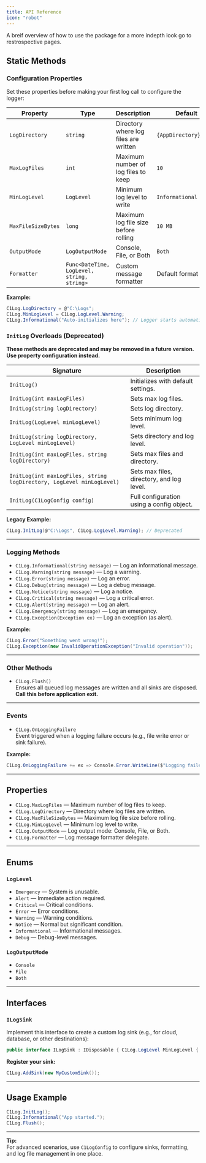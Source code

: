 ```yaml
---
title: API Reference
icon: "robot"
---
```

A breif overview of how to use the package for a more indepth look go to restrospective pages.

## Static Methods

### Configuration Properties

Set these properties before making your first log call to configure the logger:

| Property | Type | Description | Default |
|----------|------|-------------|---------|
| `LogDirectory` | `string` | Directory where log files are written | `{AppDirectory}\Logs` |
| `MaxLogFiles` | `int` | Maximum number of log files to keep | `10` |
| `MinLogLevel` | `LogLevel` | Minimum log level to write | `Informational` |
| `MaxFileSizeBytes` | `long` | Maximum log file size before rolling | `10 MB` |
| `OutputMode` | `LogOutputMode` | Console, File, or Both | `Both` |
| `Formatter` | `Func<DateTime, LogLevel, string, string>` | Custom message formatter | Default format |

**Example:**
```csharp
C1Log.LogDirectory = @"C:\Logs";
C1Log.MinLogLevel = C1Log.LogLevel.Warning;
C1Log.Informational("Auto-initializes here"); // Logger starts automatically
```

### `InitLog` Overloads (Deprecated)

<Warning>**These methods are deprecated and may be removed in a future version. Use property configuration instead.**</Warning>

| Signature                                                      | Description                                         |
|--------------------------------------------------------------- |-----------------------------------------------------|
| `InitLog()`                                                    | Initializes with default settings.                  |
| `InitLog(int maxLogFiles)`                                     | Sets max log files.                                 |
| `InitLog(string logDirectory)`                                 | Sets log directory.                                 |
| `InitLog(LogLevel minLogLevel)`                                | Sets minimum log level.                             |
| `InitLog(string logDirectory, LogLevel minLogLevel)`           | Sets directory and log level.                       |
| `InitLog(int maxLogFiles, string logDirectory)`                | Sets max files and directory.                       |
| `InitLog(int maxLogFiles, string logDirectory, LogLevel minLogLevel)` | Sets max files, directory, and log level.           |
| `InitLog(C1LogConfig config)`                                  | Full configuration using a config object.           |

**Legacy Example:**
```csharp
C1Log.InitLog(@"C:\Logs", C1Log.LogLevel.Warning); // Deprecated
```


---

### Logging Methods

- `C1Log.Informational(string message)` — Log an informational message.
- `C1Log.Warning(string message)` — Log a warning.
- `C1Log.Error(string message)` — Log an error.
- `C1Log.Debug(string message)` — Log a debug message.
- `C1Log.Notice(string message)` — Log a notice.
- `C1Log.Critical(string message)` — Log a critical error.
- `C1Log.Alert(string message)` — Log an alert.
- `C1Log.Emergency(string message)` — Log an emergency.
- `C1Log.Exception(Exception ex)` — Log an exception (as alert).

**Example:**
```csharp 
C1Log.Error("Something went wrong!"); 
C1Log.Exception(new InvalidOperationException("Invalid operation"));
```


---

### Other Methods

- `C1Log.Flush()`  
  Ensures all queued log messages are written and all sinks are disposed.  
  **Call this before application exit.**

---

### Events

- `C1Log.OnLoggingFailure`  
  Event triggered when a logging failure occurs (e.g., file write error or sink failure).

**Example:**
```csharp
C1Log.OnLoggingFailure += ex => Console.Error.WriteLine($"Logging failed: {ex}");
```


---

## Properties

- `C1Log.MaxLogFiles` — Maximum number of log files to keep.
- `C1Log.LogDirectory` — Directory where log files are written.
- `C1Log.MaxFileSizeBytes` — Maximum log file size before rolling.
- `C1Log.MinLogLevel` — Minimum log level to write.
- `C1Log.OutputMode` — Log output mode: Console, File, or Both.
- `C1Log.Formatter` — Log message formatter delegate.

---

## Enums

### `LogLevel`
- `Emergency` — System is unusable.
- `Alert` — Immediate action required.
- `Critical` — Critical conditions.
- `Error` — Error conditions.
- `Warning` — Warning conditions.
- `Notice` — Normal but significant condition.
- `Informational` — Informational messages.
- `Debug` — Debug-level messages.

### `LogOutputMode`
- `Console`
- `File`
- `Both`

---

## Interfaces

### `ILogSink`

Implement this interface to create a custom log sink (e.g., for cloud, database, or other destinations):

```csharp
public interface ILogSink : IDisposable { C1Log.LogLevel MinLogLevel { get; } Task WriteAsync(string message, C1Log.LogLevel level, IDictionary<string, object> context = null); }
```


**Register your sink:**
```csharp
C1Log.AddSink(new MyCustomSink());
```

---

## Usage Example
```csharp
C1Log.InitLog(); 
C1Log.Informational("App started."); 
C1Log.Flush();
```


---

**Tip:**  
For advanced scenarios, use `C1LogConfig` to configure sinks, formatting, and log file management in one place.